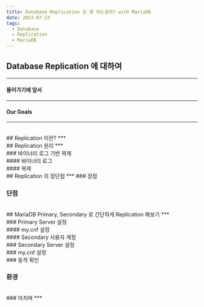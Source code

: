 ```yaml
---
title: Database Replication 은 왜 하는걸까? with MariaDB
date: 2023-07-23
tags:
  - Database
  - Replication
  - MariaDB
---
```


## Database Replication 에 대하여

***

#### 들어가기에 앞서

***

#### Our Goals
***

<br/>
## Replication 이란?
***

<br/>
## Replication 원리
***

<br/>
### 바이너리 로그 기반 복제

<br/>
#### 바이너리 로그

<br/>
#### 복제

<br/>
## Replication 의 장단점
***
### 장점

### 단점
<br/>
## MariaDB Primary, Secondary 로 간단하게 Replication 해보기
***

<br/>
### Primary Server 설정
<br/>
#### my.cnf 설정

<br/>
#### Secondary 사용자 계정



<br/>
### Secondary Server 설정

<br/>
### my.cnf 설정

<br/>
### 동작 확인




### 환경

<br/>
### 마치며
***




